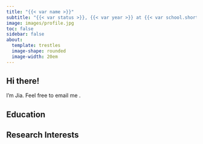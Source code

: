 ```yaml
---
title: "{{< var name >}}"
subtitle: "{{< var status >}}, {{< var year >}} at {{< var school.short >}}"
image: images/profile.jpg
toc: false
sidebar: false
about: 
  template: trestles
  image-shape: rounded
  image-width: 20em
---
```


## Hi there!

I'm Jia. Feel free to email me <a href="mailto:{{< var email >}}" title="jzhanggx@connect.ust.hk"><i class="fa-solid fa-envelope"></i></a>.

## Education

## Research Interests

